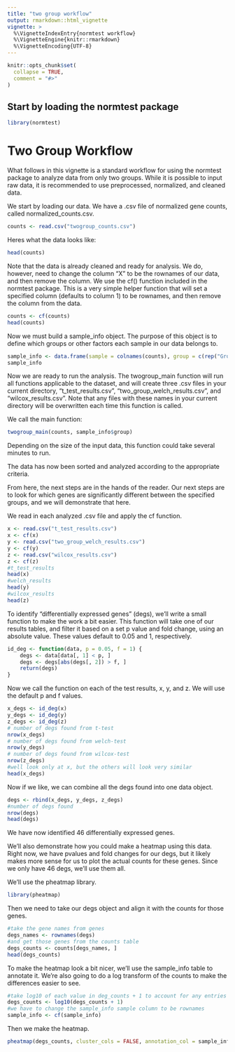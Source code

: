 ```yaml
---
title: "two group workflow"
output: rmarkdown::html_vignette
vignette: >
  %\VignetteIndexEntry{normtest workflow}
  %\VignetteEngine{knitr::rmarkdown}
  %\VignetteEncoding{UTF-8}
---
```


```r
knitr::opts_chunk$set(
  collapse = TRUE,
  comment = "#>"
)
```

## Start by loading the normtest package

```r
library(normtest)
```

# Two Group Workflow
What follows in this vignette is a standard workflow for using the normtest package to analyze data from
only two groups.
While it is possible to input raw data, it is recommended to use preprocessed, normalized, and cleaned
data. 

We start by loading our data. We have a .csv file of normalized gene counts, called normalized_counts.csv.
```r
counts <- read.csv("twogroup_counts.csv")
```

Heres what the data looks like: 
```r
head(counts)
```

Note that the data is already cleaned and ready for analysis. We do, however, need to change the column "X" 
to be the rownames of our data, and then remove the column. We use the cf() function included in the normtest
package. This is a very simple helper function that will set a specified column (defaults to column 1) to 
be rownames, and then remove the column from the data. 

```r
counts <- cf(counts)
head(counts)
```

Now we must build a sample_info object. The purpose of this object is to define which groups or other factors
each sample in our data belongs to. 
```r
sample_info <- data.frame(sample = colnames(counts), group = c(rep("GroupX", 4), rep("GroupY", 4)))
sample_info
```

Now we are ready to run the analysis. The twogroup_main function will run all functions applicable to the 
dataset, and will create three .csv files in your current directory, "t_test_results.csv", "two_group_welch_results.csv", 
and "wilcox_results.csv". Note that any files with these names in your current directory will be overwritten each time this function 
is called.

We call the main function:
```r
twogroup_main(counts, sample_info$group)
```

Depending on the size of the input data, this function could take several minutes to run. 

The data has now been sorted and analyzed according to the appropriate criteria. 

From here, the next steps are in the hands of the reader. Our next steps are to look for which genes are significantly 
different between the specified groups, and we will demonstrate that here. 

We read in each analyzed .csv file and apply the cf function.

```r
x <- read.csv("t_test_results.csv")
x <- cf(x)
y <- read.csv("two_group_welch_results.csv")
y <- cf(y)
z <- read.csv("wilcox_results.csv")
z <- cf(z)
#t_test_results
head(x)
#welch_results
head(y)
#wilcox_results
head(z)
```

To identify "differentially expressed genes" (degs), we'll write a small function to make the work a bit easier.
This function will take one of our results tables, and filter it based on a set p value and fold change, using
an absolute value. These values default to 0.05 and 1, respectively. 
```r
id_deg <- function(data, p = 0.05, f = 1) {
    degs <- data[data[, 1] < p, ]
    degs <- degs[abs(degs[, 2]) > f, ]
    return(degs)
}
```
 
 Now we call the function on each of the test results, x, y, and z. We will use the default p and f values.

```r
x_degs <- id_deg(x)
y_degs <- id_deg(y)
z_degs <- id_deg(z)
# number of degs found from t-test
nrow(x_degs)
# number of degs found from welch-test
nrow(y_degs)
# number of degs found from wilcox-test
nrow(z_degs)
#well look only at x, but the others will look very similar
head(x_degs)
```

Now if we like, we can combine all the degs found into one data object. 
```r
degs <- rbind(x_degs, y_degs, z_degs)
#number of degs found
nrow(degs)
head(degs)
```

We have now identified 46 differentially expressed genes. 

We'll also demonstrate how you could make a heatmap using this data. Right now, we have pvalues
and fold changes for our degs, but it likely makes more sense for us to plot the actual counts for 
these genes. Since we only have 46 degs, we'll use them all. 

We'll use the pheatmap library.

```r
library(pheatmap)
```

Then we need to take our degs object and align it with the counts for those genes. 

```r
#take the gene names from genes
degs_names <- rownames(degs)
#and get those genes from the counts table
degs_counts <- counts[degs_names, ]
head(degs_counts)
```

To make the heatmap look a bit nicer, we'll use the sample_info table to annotate it. 
We're also going to do a log transform of the counts to make the differences easier to see. 

```r
#take log10 of each value in deg_counts + 1 to account for any entries that are zero 
degs_counts <- log10(degs_counts + 1)
#we have to change the sample_info sample column to be rownames
sample_info <- cf(sample_info)
```

Then we make the heatmap. 
```r
pheatmap(degs_counts, cluster_cols = FALSE, annotation_col = sample_info, scale = "row", fontsize = 6)
```



